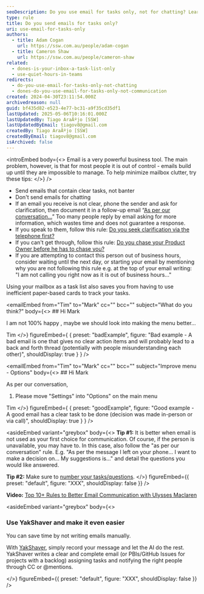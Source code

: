 ```yaml
---
seoDescription: Do you use email for tasks only, not for chatting? Learn how to minimize mailbox clutter and improve communication with these simple tips.
type: rule
title: Do you send emails for tasks only?
uri: use-email-for-tasks-only
authors:
  - title: Adam Cogan
    url: https://ssw.com.au/people/adam-cogan
  - title: Cameron Shaw
    url: https://ssw.com.au/people/cameron-shaw
related:
  - dones-is-your-inbox-a-task-list-only
  - use-quiet-hours-in-teams
redirects:
  - do-you-use-email-for-tasks-only-not-chatting
  - dones-do-you-use-email-for-tasks-only-not-communication
created: 2024-04-30T23:11:54.000Z
archivedreason: null
guid: bf435d82-e523-4e77-bc31-a9f35cd35df1
lastUpdated: 2025-05-06T10:16:01.000Z
lastUpdatedBy: Tiago AraÃºjo [SSW]
lastUpdatedByEmail: tiagov8@gmail.com
createdBy: Tiago AraÃºjo [SSW]
createdByEmail: tiagov8@gmail.com
isArchived: false
---
```


<introEmbed
  body={<>
Email is a very powerful business tool. The main problem, however, is that for most people it is out of control - emails build up until they are impossible to manage. To help minimize mailbox clutter, try these tips:
  </>}
/>
* Send emails that contain clear tasks, not banter
* Don't send emails for chatting
* If an email you receive is not clear, phone the sender and ask for clarification, then document it in a follow-up email “[As per our conversation...](/as-per-our-conversation-emails)” Too many people reply by email asking for more information, which wastes time and does not guarantee a response.
* If you speak to them, follow this rule: [Do you seek clarification via the telephone first?](/do-you-seek-clarification-via-the-telephone-first)
* If you can't get through, follow this rule: [Do you chase your Product Owner before he has to chase you?](/chase-the-product-owner-for-clarification)
* If you are attempting to contact this person out of business hours, consider waiting until the next day, or starting your email by mentioning why you are not following this rule e.g. at the top of your email writing:\
  "I am not calling you right now as it is out of business hours..."

Using your mailbox as a task list also saves you from having to use inefficient paper-based cards to track your tasks.

<emailEmbed
  from="Tim"
  to="Mark"
  cc=""
  bcc=""
  subject="What do you think?"
  body={<>
    ## Hi Mark

I am not 100% happy , maybe we should look into making the menu better...

Tim
  </>}
  figureEmbed={ {
    preset: "badExample",
    figure: "Bad example - A bad email is one that gives no clear action items and will probably lead to a back and forth thread (potentially with people misunderstanding each other)",
    shouldDisplay: true
  } }
/>

<emailEmbed
  from="Tim"
  to="Mark"
  cc=""
  bcc=""
  subject="Improve menu - Options"
  body={<>
    ## Hi Mark

As per our conversation,

1. Please move "Settings" into "Options" on the main menu

Tim
  </>}
  figureEmbed={ {
    preset: "goodExample",
    figure: "Good example - A good email has a clear task to be done (decision was made in-person or via call)",
    shouldDisplay: true
  } }
/>

<asideEmbed
  variant="greybox"
  body={<>
    **Tip #1:** It is better when email is not used as your first choice for communication. Of course, if the person is unavailable, you may have to. In this case, also follow the "as per our conversation" rule. E.g. "As per the message I left on your phone... I want to make a decision on... My suggestions is..." and detail the questions you would like answered.

**Tip #2:** Make sure to [number your tasks/questions](/number-tasks-questions).
  </>}
  figureEmbed={{
    preset: "default",
    figure: "XXX",
    shouldDisplay: false
  }}
/>

**Video:** [Top 10+ Rules to Better Email Communication with Ulysses Maclaren](https://www.youtube.com/watch?v=LAqRokqq4jI)

<asideEmbed
  variant="greybox"
  body={<>
    
### Use YakShaver and make it even easier

You can save time by not writing emails manually.

With [YakShaver](https://yakshaver.ai), simply record your message and let the AI do the rest. YakShaver writes a clear and complete email (or PBIs/GitHub Issues for projects with a backlog) assigning tasks and notifying the right people through CC or @mentions.

  </>}
  figureEmbed={{
    preset: "default",
    figure: "XXX",
    shouldDisplay: false
  }}
/>
